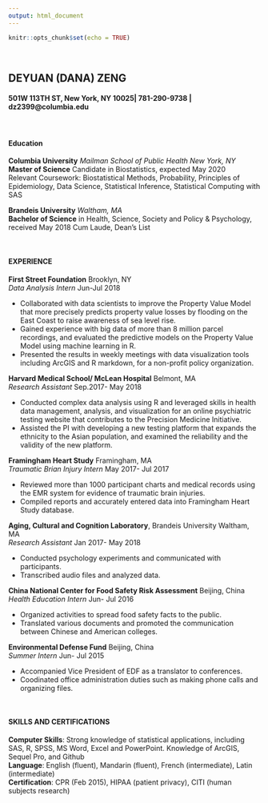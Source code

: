 ```yaml
---
output: html_document
---
```


```r
knitr::opts_chunk$set(echo = TRUE)
```

 &nbsp;
  &nbsp;
  
  
## DEYUAN (DANA) ZENG
#### 501W 113TH ST, New York, NY 10025| 781-290-9738 | dz2399@columbia.edu

 &nbsp;
  &nbsp;
  
#### Education
__Columbia University__  _Mailman School of Public Health New York, NY_  
__Master of Science__ Candidate in Biostatistics, expected May 2020  
Relevant Coursework: Biostatistical Methods, Probability, Principles of Epidemiology, Data Science, Statistical Inference, Statistical Computing with SAS

__Brandeis University__  _Waltham, MA_  
__Bachelor of Science__ in Health, Science, Society and Policy & Psychology, received May 2018
Cum Laude, Dean’s List

 &nbsp;
  &nbsp;
  
#### EXPERIENCE
__First Street Foundation__ 							Brooklyn, NY  
_Data Analysis Intern_						Jun-Jul 2018  

*	Collaborated with data scientists to improve the Property Value Model that more precisely predicts property value losses by flooding on the East Coast to raise awareness of sea level rise.  
*	Gained experience with big data of more than 8 million parcel recordings, and evaluated the predictive models on the Property Value Model using machine learning in R.  
*	Presented the results in weekly meetings with data visualization tools including ArcGIS and R markdown, for a non-profit policy organization.  

__Harvard Medical School/ McLean Hospital__					Belmont, MA  
_Research Assistant_								Sep.2017- May 2018  

*	Conducted complex data analysis using R and leveraged skills in health data management, analysis, and visualization for an online psychiatric testing website that contributes to the Precision Medicine Initiative.  
*	Assisted the PI with developing a new testing platform that expands the ethnicity to the Asian population, and examined the reliability and the validity of the new platform.  

__Framingham Heart Study__							Framingham, MA  	 
_Traumatic Brian Injury Intern_						May 2017- Jul 2017  

*	Reviewed more than 1000 participant charts and medical records using the EMR system for evidence of traumatic brain injuries.  
*	Compiled reports and accurately entered data into Framingham Heart Study database.  

__Aging, Cultural and Cognition Laboratory__, Brandeis University		Waltham, MA  
_Research Assistant_ 								Jan 2017- May 2018  

* Conducted psychology experiments and communicated with participants.  
* Transcribed audio files and analyzed data.

__China National Center for Food Safety Risk Assessment__			Beijing, China  
_Health Education Intern_							Jun- Jul 2016  

* Organized activities to spread food safety facts to the public.  
* Translated various documents and promoted the communication between Chinese and American colleges.  

__Environmental Defense Fund__											Beijing, China  
_Summer Intern_								 						Jun- Jul 2015  

*	Accompanied Vice President of EDF as a translator to conferences.  
*	Coodinated office administration duties such as making phone calls and organizing files.  

 &nbsp;
  &nbsp;
  
#### SKILLS AND CERTIFICATIONS 
__Computer Skills__: Strong knowledge of statistical applications, including SAS, R, SPSS, MS Word, Excel and PowerPoint. Knowledge of ArcGIS, Sequel Pro, and Github  
__Language__: English (fluent), Mandarin (fluent), French (intermediate), Latin (intermediate)  
__Certification__: CPR (Feb 2015), HIPAA (patient privacy), CITI (human subjects research)

